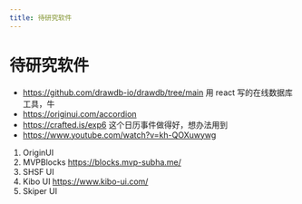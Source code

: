 ```yaml
---
title: 待研究软件
---
```


# 待研究软件

- https://github.com/drawdb-io/drawdb/tree/main 用 react 写的在线数据库工具，牛
- https://originui.com/accordion
- https://crafted.is/exp6 这个日历事件做得好，想办法用到
- https://www.youtube.com/watch?v=kh-QOXuwywg

1. OriginUI
2. MVPBlocks https://blocks.mvp-subha.me/
3. SHSF UI
4. Kibo UI https://www.kibo-ui.com/
5. Skiper UI
